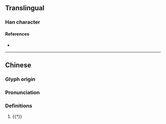 {{character info}}
==Translingual==

===Han character===
{{Han char|rn=94|rad=犬|as=04|sn=7|four=42214|canj=KHHG|ids=⿰犭壬,⿰犭𡈼}}

====References====
* {{Han ref|kx=0708.020|dkj=20292|dj=1120.080|hdz=21336.100|uh=72C5|ud=29381|bh=CB67|bd=52071}}

----

==Chinese==
{{zh-forms}}

===Glyph origin===
{{Han etym}}

===Pronunciation===
{{zh-pron
|m=qīng,kuáng
|mc=y
|oc=y
|cat=
}}

===Definitions===
{{zh-hanzi}}

# {{†}} {{zh-alt-form|狂}}
